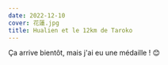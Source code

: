 ```yaml
---
date: 2022-12-10
cover: 花蓮.jpg
title: Hualien et le 12km de Taroko
---
```


Ça arrive bientôt, mais j'ai eu une médaille ! 😊

<div className="flex flex-col md:flex-row md:justify-between">
  <PostImage
    src="/images/02-hualien-taroko/marathon_medal.jpg"
    alt="La médaille"
    width="350"
    height="600"
  />
  <PostImage
    src="/images/02-hualien-taroko/medal_back.jpg"
    alt="12 km"
    width="350"
    height="600"
  />
</div>
